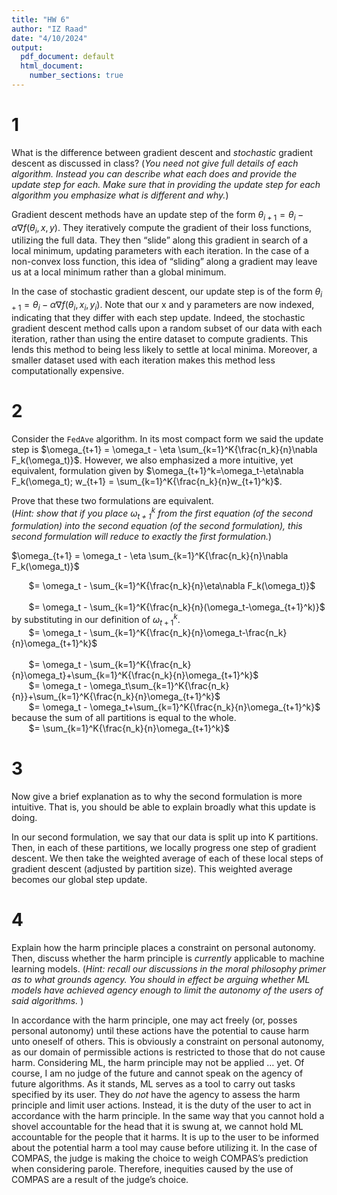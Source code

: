 ```yaml
---
title: "HW 6"
author: "IZ Raad"
date: "4/10/2024"
output:
  pdf_document: default
  html_document:
    number_sections: true
---
```


# 1
What is the difference between gradient descent and *stochastic* gradient descent as discussed in class?  (*You need not give full details of each algorithm.  Instead you can describe what each does and provide the update step for each.  Make sure that in providing the update step for each algorithm you emphasize what is different and why.*)

Gradient descent methods have an update step of the form $\theta_{i+1}=\theta_{i}-\alpha\nabla f(\theta_{i}, x, y)$. They iteratively compute the gradient of their loss functions, utilizing the full data. They then "slide" along this gradient in search of a local minimum, updating parameters with each iteration. In the case of a non-convex loss function, this idea of "sliding" along a gradient may leave us at a local minimum rather than a global minimum.

In the case of stochastic gradient descent, our update step is of the form $\theta_{i+1}=\theta_{i}-\alpha\nabla f(\theta_{i}, x_{i}, y_{i})$. Note that our x and y parameters are now indexed, indicating that they differ with each step update. Indeed, the stochastic gradient descent method calls upon a random subset of our data with each iteration, rather than using the entire dataset to compute gradients. This lends this method to being less likely to settle at local minima. Moreover, a smaller dataset used with each iteration makes this method less computationally expensive.

# 2
Consider the `FedAve` algorithm.  In its most compact form we said the update step is $\omega_{t+1} = \omega_t - \eta \sum_{k=1}^K{\frac{n_k}{n}\nabla F_k(\omega_t)}$.  However, we also emphasized a more intuitive, yet equivalent, formulation given by $\omega_{t+1}^k=\omega_t-\eta\nabla F_k(\omega_t); w_{t+1} = \sum_{k=1}^K{\frac{n_k}{n}w_{t+1}^k}$.  

Prove that these two formulations are equivalent.  
(*Hint: show that if you place $\omega_{t+1}^k$ from the first equation (of the second formulation) into the second equation (of the second formulation), this second formulation will reduce to exactly the first formulation.*) 

$\omega_{t+1} = \omega_t - \eta \sum_{k=1}^K{\frac{n_k}{n}\nabla F_k(\omega_t)}$

|        $= \omega_t - \sum_{k=1}^K{\frac{n_k}{n}\eta\nabla F_k(\omega_t)}$
|                    
|        $= \omega_t - \sum_{k=1}^K{\frac{n_k}{n}(\omega_t-\omega_{t+1}^k)}$     by substituting in our definition of $\omega_{t+1}^k$.

|        $= \omega_t - \sum_{k=1}^K{\frac{n_k}{n}\omega_t-\frac{n_k}{n}\omega_{t+1}^k}$
|   
|        $= \omega_t - \sum_{k=1}^K{\frac{n_k}{n}\omega_t}+\sum_{k=1}^K{\frac{n_k}{n}\omega_{t+1}^k}$

|        $= \omega_t - \omega_t\sum_{k=1}^K{\frac{n_k}{n}}+\sum_{k=1}^K{\frac{n_k}{n}\omega_{t+1}^k}$

|        $= \omega_t - \omega_t+\sum_{k=1}^K{\frac{n_k}{n}\omega_{t+1}^k}$     because the sum of all partitions is equal to the whole.

|        $= \sum_{k=1}^K{\frac{n_k}{n}\omega_{t+1}^k}$

# 3
Now give a brief explanation as to why the second formulation is more intuitive.  That is, you should be able to explain broadly what this update is doing.

In our second formulation, we say that our data is split up into K partitions. Then, in each of these partitions, we locally progress one step of gradient descent. We then take the weighted average of each of these local steps of gradient descent (adjusted by partition size). This weighted average becomes our global step update.

# 4
Explain how the harm principle places a constraint on personal autonomy.  Then, discuss whether the harm principle is *currently* applicable to machine learning models.  (*Hint: recall our discussions in the moral philosophy primer as to what grounds agency.  You should in effect be arguing whether ML models have achieved agency enough to limit the autonomy of the users of said algorithms.* )

In accordance with the harm principle, one may act freely (or, posses personal autonomy) until these actions have the potential to cause harm unto oneself of others. This is obviously a constraint on personal autonomy, as our domain of permissible actions is restricted to those that do not cause harm. Considering ML, the harm principle may not be applied ... yet. Of course, I am no judge of the future and cannot speak on the agency of future algorithms. As it stands, ML serves as a tool to carry out tasks specified by its user. They do *not* have the agency to assess the harm principle and limit user actions. Instead, it is the duty of the user to act in accordance with the harm principle. In the same way that you cannot hold a shovel accountable for the head that it is swung at, we cannot hold ML accountable for the people that it harms. It is up to the user to be informed about the potential harm a tool may cause before utilizing it. In the case of COMPAS, the judge is making the choice to weigh COMPAS's prediction when considering parole. Therefore, inequities caused by the use of COMPAS are a result of the judge's choice.


